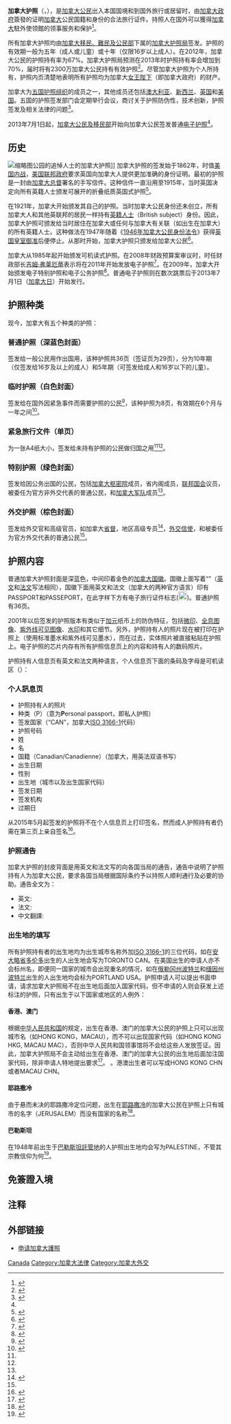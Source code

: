 {{noteTA
| 1 = zh-cn:电子护照; zh-tw:晶片護照; zh-hk:生物特徵護照; zh-mo:電子護照; zh-sg:生物护照;
| 2 = zh-cn:女王;zh-hk:女皇;zh-tw:女王
| 3 = zh-hans:澳大利亚;zh-hk:澳洲;
| 4 = zh-hans:新西兰;zh-hant:紐西蘭
}}
{{Infobox Identity document
| document_name       = 加拿大护照<small><br />{{lang-en|Canadian passport}}<br />{{lang-fr|Passeport canadien}}</small>
| using_jurisdiction  = {{CAN}}
| image               = Canadian ePassport Cover (2013).JPG
| image_captain       = 加拿大電子護照（[[生物特徵護照|晶片版]] [[File:EPassport_logo.svg|20px]]）封面。 
| valid_jurisdictions =
| document_type       = [[护照|护照]]
| purpose             = 身份证明
| eligibility         = [[加拿大国籍|加拿大国籍]]
| expiration          = 5年或10年（16岁以上成人），5年（0-15岁儿童）<ref name="VALID">{{cite web| url=http://www.cic.gc.ca/english/passport/help/general.asp#passport_validity| title=Passports in general: Passport validity| publisher=Government of Canada| date=2015-09-14| accessdate=2016-03-30| archive-date=2016-04-12| archive-url=https://web.archive.org/web/20160412131655/http://www.cic.gc.ca/english/passport/help/general.asp#passport_validity| dead-url=yes}}</ref>
| cost ={{collapsible list
 | title = 成人（5年有效期）<ref name="FEE">{{cite web| url=http://www.cic.gc.ca/english/passport/fees/result.asp?countrySelect=CA&lob=PASS| title=Pay your passport fee in Canada| publisher=Government of Canada| date=2015-06-17| accessdate=2016-03-30| deadurl=yes| archiveurl=https://web.archive.org/web/20160329232336/http://www.cic.gc.ca/english/passport/fees/result.asp?countrySelect=CA&lob=PASS| archivedate=2016-03-29}}</ref>
 | 普通处理：[[C$|C$]]120
 | 快速处理：C$170
 | 加急处理：C$230
}}{{collapsible list
 | title = 成人（10年有效期）<ref name="FEE" />
 | 普通处理：C$160
 | 快速处理：C$210
 | 加急处理：C$270
}}{{collapsible list
 | title = 儿童<ref name="FEE" />
 | 普通处理：C$57
 | 快速处理：C$107
 | 加急处理：C$167 
}}
}}
{{加拿大公民与移民}}
{{legal}}
'''加拿大护照'''（{{lang-en|Canadian passport}}，{{lang-fr|Passeport canadien}}），是[[加拿大公民|加拿大公民]]出入本国国境和到国外旅行或居留时，由[[加拿大政府|加拿大政府]]簽發的证明[[加拿大|加拿大]]公民国籍和身份的合法旅行证件。持照人在国外可以獲得[[加拿大|加拿大]]駐外使领館的领事服务和保护<ref name="INFO">{{cite web| url=http://www.cic.gc.ca/english/games/teachers-corner/history-passports.asp| title=History of passports| publisher=Government of Canada| date=2014-04-10| accessdate=2016-03-31| archive-date=2017-11-10| archive-url=https://web.archive.org/web/20171110164056/http://www.cic.gc.ca/english/games/teachers-corner/history-passports.asp| dead-url=no}}</ref>。

所有加拿大护照均由[[加拿大移民、難民及公民部|加拿大移民、難民及公民部]]下属的[[加拿大护照局|加拿大护照局]]签发。护照的有效期一般为五年（成人或儿童）或十年（仅限16岁以上成人）。在2012年，加拿大公民的护照持有率为67%。加拿大护照局预测在2013年时护照持有率会增加到70%，届时将有2300万加拿大公民持有有效护照<ref>{{cite web| url=http://www.cic.gc.ca/english/resources/publications/passport-ar/documents/PDF/ar_12_eng.pdf| title=ANNUAL REPORT: 2012–2013| publisher=Passport Canada| date=2015-02-09| accessdate=2016-03-30| archive-url=https://web.archive.org/web/20160713154232/http://www.cic.gc.ca/english/resources/publications/passport-ar/documents/PDF/ar_12_eng.pdf| archive-date=2016-07-13| dead-url=yes}}</ref>。尽管加拿大护照为个人所持有，护照内页清楚地表明所有护照均为加拿大[[伊丽莎白二世|女王陛下]]（即加拿大政府）的财产。

加拿大为[[五国护照组织|五国护照组织]]的成员之一，其他成员还包括[[澳大利亚|澳大利亚]]、[[新西兰|新西兰]]、[[英国|英国]]和[[美国|美国]]。五国的护照签发部门会定期举行会议，商讨关于护照防伪性，技术创新，护照签发及相关法律的问题<ref name="PPTreport">{{cite web| url=http://www.cic.gc.ca/english/department/consultations/passport/pdf/2012-03-compare-eng.pdf| title=International Comparison of Passport Issuing Authorities| publisher=Passport Canada| date=2012-03-01| accessdate=2016-03-30| archive-date=2017-01-05| archive-url=https://web.archive.org/web/20170105235849/http://www.cic.gc.ca/english/department/consultations/passport/pdf/2012-03-compare-eng.pdf| dead-url=yes}}</ref>。

2013年7月1日起，[[加拿大公民及移民部|加拿大公民及移民部]]开始向加拿大公民签发普通[[电子护照|电子护照]]<ref name="INFO" />。

==历史==
[[File:1936_Vimy_pilgrimage_passport.jpg|缩略图]]公园的追悼人士的加拿大护照]]
加拿大护照的签发始于1862年，时值[[美国内战|美国内战]]，[[美国联邦政府|美国联邦政府]]要求英国向加拿大人提供更加准确的身份证明。最初的护照是一封由[[加拿大总督|加拿大总督]]署名的手写信件。这种信件一直沿用至1915年，当时英国决定向所有英籍人士颁发可展开的折叠纸质英国式护照<ref>{{cite book|last=Wagner|first=Jonathan|title=A History of Migration from Germany to Canada, 1850–1939|publisher=UBC Press|year=2006|page=163|isbn=978-0-7748-1216-0|url=https://books.google.com/books?id=awZGrPonfSMC&pg=PA163&dq=%22in+1915+canada+abandoned+its+single-sheet+form%22&lr=&as_brr=3&cd=1#v=onepage&q=%22in%201915%20canada%20abandoned%20its%20single-sheet%20form%22&f=false|accessdate=2010-02-02|archive-date=2016-01-14|archive-url=https://web.archive.org/web/20160114224048/https://books.google.com/books?id=awZGrPonfSMC&pg=PA163&dq=%22in+1915+canada+abandoned+its+single-sheet+form%22&lr=&as_brr=3&cd=1#v=onepage&q=%22in%201915%20canada%20abandoned%20its%20single-sheet%20form%22&f=false|dead-url=no}}</ref>。

在1921年，加拿大开始颁发其自己的护照。当时加拿大公民身份还未创立，所有加拿大人和其他英联邦的居民一样持有[[英籍人士|英籍人士]]（British subject）身份。因此，加拿大护照可颁发给当时居住在加拿大或任何与加拿大有关联（如出生在加拿大）的所有英籍人士。这种做法在1947年随着《[[1946年加拿大公民身份法令|1946年加拿大公民身份法令]]》获得[[英国皇室|英国皇室]][[御准|御准]]后便停止。从那时开始，加拿大护照只颁发给加拿大公民<ref>{{cite web| url=http://www.immigroup.com/news/history-canadian-passports| title=THE HISTORY OF CANADIAN PASSPORTS| publisher=IMMIgroup| date=2013-04-12| accessdate=2016-03-31| archive-date=2017-01-05| archive-url=https://web.archive.org/web/20170105235631/http://www.immigroup.com/news/history-canadian-passports| dead-url=yes}}</ref>。

加拿大从1985年起开始颁发可机读式护照。在2008年财政预算案审议时，时任财政部长[[吉姆·弗莱厄蒂|吉姆·弗莱厄蒂]]表示将在2011年开始发放电子护照<ref name="budget.gc.ca">{{Cite web |url=http://www.budget.gc.ca/2008/pdf/plan-eng.pdf |title=Budget 2008: Responsible Leadership for Uncertain Times |accessdate=2016-03-31 |archive-date=2016-03-03 |archive-url=https://web.archive.org/web/20160303230603/http://www.budget.gc.ca/2008/pdf/plan-eng.pdf |dead-url=yes }}</ref>。在2009年，加拿大开始颁发电子特别护照和电子公务护照<ref>{{cite web| url=http://www.ctvnews.ca/canada/canadian-diplomatic-and-special-passports-fact-file-1.2000076| title=Canadian diplomatic and special passports fact file| publisher=[[CTV_Television_Network|CTV Television Network]]| date=2014-09-10| accessdate=2016-03-31| archive-date=2017-01-06| archive-url=https://web.archive.org/web/20170106093815/http://www.ctvnews.ca/canada/canadian-diplomatic-and-special-passports-fact-file-1.2000076| dead-url=no}}</ref>。普通电子护照则在数次跳票后于2013年7月1日（[[加拿大日|加拿大日]]）开始发行。

==护照种类==
现今，加拿大有五个种类的护照：

===普通护照（深蓝色封面）===
签发给一般公民用作出国用，该种护照共36页（签证页为29页），分为10年期（仅签发给16岁及以上的成人）和5年期（可签发给成人和16岁以下的儿童）。

===临时护照（白色封面）===
签发给在国外因紧急事件而需要护照的公民<ref name="http">{{cite web| url=http://publications.gc.ca/collections/Collection/E77-2004E.pdf| title=Passport Canada: Annual report for 2003–2004; Public Works and Government Services Canada; ISBN 0-662-37458-4| publisher=Passport Canada| date=5 May 2006| accessdate=30 March 2016| archive-date=2017-01-06| archive-url=https://web.archive.org/web/20170106001006/http://publications.gc.ca/collections/Collection/E77-2004E.pdf| dead-url=no}}</ref>，该种护照为8页，有效期在6个月与一年之间<ref name="cbsa">{{cite web| url=http://www.cbsa-asfc.gc.ca/publications/pub/bsf5023-eng.html| title=BSF5023 - Guide for Transporters - Obligations under the Immigration and Refugee Protection Act| publisher=[[Canadian_Border_Services_Agency|Canadian Border Services Agency]]| date=2012-04-04| accessdate=2016-03-31| deadurl=yes| archiveurl=https://web.archive.org/web/20160413085047/http://www.cbsa-asfc.gc.ca/publications/pub/bsf5023-eng.html| archivedate=2016-04-13}}</ref>。

===紧急旅行文件（单页）===
为一张A4纸大小，签发给未持有护照的公民做归国之用<ref name="cbsa" /><ref name="http" />。

===特别护照（绿色封面）===
签发给因公务出国的公民，包括[[加拿大枢密院|加拿大枢密院]]成员，省内阁成员，[[加拿大国会|联邦国会]]议员，被委任为官方非外交代表的普通公民，和[[加拿大军队|加拿大军队]]成员<ref name="http" />。

===外交护照（棕色封面）===
签发给外交官和高级官员，如加拿大[[省督_(加拿大)|省督]]，地区高级专员<ref>{{cite web| url=http://www.aadnc-aandc.gc.ca/eng/1100100037504/1100100037508| title=Commissioners of the Territories| publisher=Indigenous and Northern Affairs Canada| date=2 February 2009| accessdate=30 March 2016| deadurl=yes| archiveurl=https://web.archive.org/web/20111013213835/http://www.aadnc-aandc.gc.ca/eng/1100100037504/1100100037508| archivedate=2011年10月13日}}</ref>，[[外交信使|外交信使]]，和被委任为官方外交代表的普通公民<ref name="http" />。

==护照内容==
普通加拿大护照封面是深蓝色，中间印着金色的[[加拿大国徽|加拿大国徽]]。国徽上面写着“{{lang|en|CANADA}}”（[[英文|英文]]和[[法文|法文]]写法相同），国徽下面用英文和法文（加拿大的两种官方语言）印有PASSPORT和PASSEPORT，在此字样下方有电子旅行证件标志([[File:EPassport_logo.svg|20px]])。普通护照有36页。

2001年以后签发的护照版本有类似于[[加元|加元]]纸币上的防伪特征，包括[[微印|微印]]、[[全息图像|全息图像]]、[[紫外线可见图像|紫外线可见图像]]、[[水印|水印]]和其它细节。另外，护照持有人的照片现在被打印在护照上（使用标准墨水和紫外线可见墨水），而在过去，实体照片被直接粘贴在护照上。电子护照的芯片内存有所有护照信息页上的内容和持有人的数码照片。

护照持有人信息页有英文和法文两种语言，个人信息页下面的条码及字母是可机读区（{{lang|en|Machine Readable Zone}}）：

===个人訊息页===
*护照持有人的照片
*种类（P）（意为'''P'''ersonal passport，即私人护照）
*签发国家（“CAN”，加拿大[[ISO_3166-1|ISO 3166-1]]代码）
*护照号码
*姓
*名
*国籍（Canadian/Canadienne）（加拿大，用英法双语书写）
*出生日期
*性别
*出生地（城市以及出生国家代码）
*签发日期
*签发机构
*过期日

从2015年5月起签发的护照将不在个人信息页上打印签名，然而成人护照持有者仍需在第三页上亲自签名<ref>{{Cite web |url=http://www.cic.gc.ca/english/department/media/notices/2015-02-27.asp |title=存档副本 |accessdate=2016-03-31 |archive-date=2016-04-12 |archive-url=https://web.archive.org/web/20160412121427/http://www.cic.gc.ca/english/department/media/notices/2015-02-27.asp |dead-url=no }}</ref>。

===护照通告===
加拿大护照的封皮背面是用英文和法文写的向各国当局的通告，通告中说明了护照持有人为加拿大公民，要求各国当局根据国际条约予以持照人顺利通行及必要的协助。通告全文为：

* 英文: {{Squote|w=1000px|''{{lang|en|The Minister of Foreign Affairs of Canada requests, in the name of Her Majesty the Queen, all those whom it may concern to allow the bearer to pass freely without delay or hindrance and to afford the bearer such assistance and protection as may be necessary.''}}''}}
* 法文:{{Squote|w=1000px|''{{lang|fr|Le ministre des Affaires étrangères du Canada, au nom de Sa Majesté la Reine, prie les autorités intéressées de bien vouloir accorder libre passage au titulaire de ce passeport, de même que l'aide et la protection dont il aurait besoin.''}}''}}
* 中文翻譯: {{Squote|w=1000px|''加拿大外交部長以女王陛下的名義請各國當局予以此護照持有人自由通行，不受阻礙或耽擱，以及在必要的時候提供協助與保護。''}}

===出生地的填写===
所有护照持有者的出生地均为出生城市名称外加[[ISO_3166-1|ISO 3166-1]]的三位代码，如在[[安大略省|安大略省]][[多伦多|多伦多]]出生的人出生地会写为TORONTO CAN。在美国出生的申请人亦不会标州名，即便同一国家的城市会出现重名的情况，如在[[俄勒冈州|俄勒冈州]][[波特蘭_(俄勒岡州)|波特兰]]和[[缅因州|缅因州]][[波特蘭_(緬因州)|波特兰]]出生的人出生地均会标为PORTLAND USA。护照申请人可以提出书面申请，请求加拿大护照局不在出生地后面加入国家代码，但不申请的人则会获发上述标注的护照，只有出生于以下国家或地区的人例外：

====香港、澳门====
根据[[中华人民共和国|中华人民共和国]]的规定，出生在香港、澳门的加拿大公民的护照上只可以出现城市名（如HONG KONG，MACAU），而不可以出现国家代码（如HONG KONG HKG, MACAU MAC），否则中华人民共和国领事馆将不会给这些人发放签证。因此，加拿大护照局不会主动给出生在香港、澳门的加拿大公民的出生地后面加注国家代码，除非申请人特地提出要求<ref>{{Cite web |url=http://www.voyage.gc.ca/dest/report-en.asp?country=55305 |title=Travel Report for China - Hong Kong |accessdate=2011-03-02 |archive-date=2008-09-14 |archive-url=https://web.archive.org/web/20080914191752/http://www.voyage.gc.ca/dest/report-en.asp?country=55305 |dead-url=no }}</ref>。 。港澳出生者可以写成HONG KONG CHN或者MACAU CHN。

====耶路撒冷====
由于悬而未决的耶路撒冷定位问题，出生在[[耶路撒冷|耶路撒冷]]的加拿大公民在护照上只有城市的名字（JERUSALEM）而没有国家的名称<ref>{{cite CanLII|litigants=Veffer v. Canada (Minister of Foreign Affairs)|link=|year=2007|court=fca|num=247|pinpoint=par. 6{{endash}}12|parallelcite=[2008] 1 FCR 641|date=2007-06-25}}</ref>。

====巴勒斯坦====
在1948年前出生于[[巴勒斯坦託管地|巴勒斯坦託管地]]的人护照出生地均会写为PALESTINE，不管其宗教信仰为何<ref>{{cite news| url=http://www.theglobeandmail.com/news/world/palestine-exists-for-a-select-few-canadians/article594913/| author=Paul Koring| newspaper=The Globe and Mail| date=2011-09-20| accessdate=2014-11-21| title=Palestine exists for a select few Canadians| archive-date=2014-11-29| archive-url=https://web.archive.org/web/20141129221214/http://www.theglobeandmail.com/news/world/palestine-exists-for-a-select-few-canadians/article594913/| dead-url=no}}</ref>。

==免簽證入境==
{{main|加拿大公民签证要求}}
==注释==
{{reflist}}

==外部链接==
* [http://www.cic.gc.ca/english/passport/ 申请加拿大護照]{{Wayback|url=http://www.cic.gc.ca/english/passport/ |date=20160329174400 }}
{{护照}}

[[Category:各國護照|Canada]]
[[Category:加拿大法律|Category:加拿大法律]]
[[Category:加拿大外交|Category:加拿大外交]]